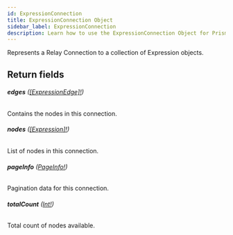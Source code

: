 ```yaml
---
id: ExpressionConnection
title: ExpressionConnection Object
sidebar_label: ExpressionConnection
description: Learn how to use the ExpressionConnection Object for Prismatic's API.
---
```


Represents a Relay Connection to a collection of Expression objects.

## Return fields

###### <b>edges</b> ([[ExpressionEdge]!](api/schema/object/ExpressionEdge.mdx))

Contains the nodes in this connection.

###### <b>nodes</b> ([[Expression]!](api/schema/object/Expression.mdx))

List of nodes in this connection.

###### <b>pageInfo</b> ([PageInfo!](api/schema/object/PageInfo.mdx))

Pagination data for this connection.

###### <b>totalCount</b> ([Int!](api/schema/scalar/Int.mdx))

Total count of nodes available.
